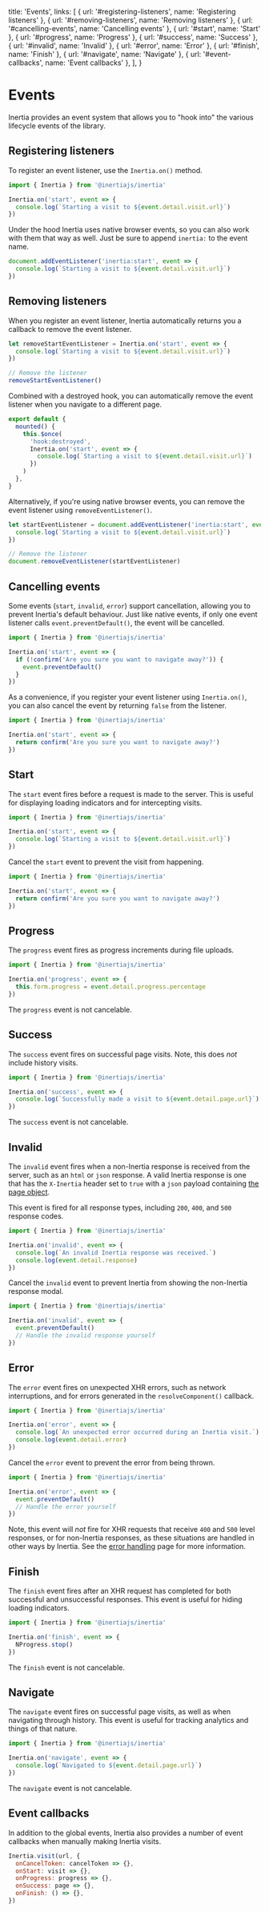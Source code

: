 
  title: 'Events',
  links: [
    { url: '#registering-listeners', name: 'Registering listeners' },
    { url: '#removing-listeners', name: 'Removing listeners' },
    { url: '#cancelling-events', name: 'Cancelling events' },
    { url: '#start', name: 'Start' },
    { url: '#progress', name: 'Progress' },
    { url: '#success', name: 'Success' },
    { url: '#invalid', name: 'Invalid' },
    { url: '#error', name: 'Error' },
    { url: '#finish', name: 'Finish' },
    { url: '#navigate', name: 'Navigate' },
    { url: '#event-callbacks', name: 'Event callbacks' },
  ],
}

# Events

Inertia provides an event system that allows you to "hook into" the various lifecycle events of the library.

## Registering listeners

To register an event listener, use the `Inertia.on()` method.

```js
import { Inertia } from '@inertiajs/inertia'

Inertia.on('start', event => {
  console.log(`Starting a visit to ${event.detail.visit.url}`)
})
```

Under the hood Inertia uses native browser events, so you can also work with them that way as well. Just be sure to append `inertia:` to the event name.

```js
document.addEventListener('inertia:start', event => {
  console.log(`Starting a visit to ${event.detail.visit.url}`)
})
```

## Removing listeners

When you register an event listener, Inertia automatically returns you a callback to remove the event listener.

```js
let removeStartEventListener = Inertia.on('start', event => {
  console.log(`Starting a visit to ${event.detail.visit.url}`)
})

// Remove the listener
removeStartEventListener()
```

Combined with a destroyed hook, you can automatically remove the event listener when you navigate to a different page.

```js
export default {
  mounted() {
    this.$once(
      'hook:destroyed',
      Inertia.on('start', event => {
        console.log(`Starting a visit to ${event.detail.visit.url}`)
      })
    )
  },
}
```

Alternatively, if you're using native browser events, you can remove the event listener using `removeEventListener()`.

```js
let startEventListener = document.addEventListener('inertia:start', event => {
  console.log(`Starting a visit to ${event.detail.visit.url}`)
})

// Remove the listener
document.removeEventListener(startEventListener)
```

## Cancelling events

Some events (`start`, `invalid`, `error`) support cancellation, allowing you to prevent Inertia's default behaviour. Just like native events, if only one event listener calls `event.preventDefault()`, the event will be cancelled.

```js
import { Inertia } from '@inertiajs/inertia'

Inertia.on('start', event => {
  if (!confirm('Are you sure you want to navigate away?')) {
    event.preventDefault()
  }
})
```

As a convenience, if you register your event listener using `Inertia.on()`, you can also cancel the event by returning `false` from the listener.

```js
import { Inertia } from '@inertiajs/inertia'

Inertia.on('start', event => {
  return confirm('Are you sure you want to navigate away?')
})
```

## Start

The `start` event fires before a request is made to the server. This is useful for displaying loading indicators and for intercepting visits.

```js
import { Inertia } from '@inertiajs/inertia'

Inertia.on('start', event => {
  console.log(`Starting a visit to ${event.detail.visit.url}`)
})
```

Cancel the `start` event to prevent the visit from happening.

```js
import { Inertia } from '@inertiajs/inertia'

Inertia.on('start', event => {
  return confirm('Are you sure you want to navigate away?')
})
```

## Progress

The `progress` event fires as progress increments during file uploads.

```js
import { Inertia } from '@inertiajs/inertia'

Inertia.on('progress', event => {
  this.form.progress = event.detail.progress.percentage
})
```

The `progress` event is not cancelable.

## Success

The `success` event fires on successful page visits. Note, this does _not_ include history visits.

```js
import { Inertia } from '@inertiajs/inertia'

Inertia.on('success', event => {
  console.log(`Successfully made a visit to ${event.detail.page.url}`)
})
```

The `success` event is not cancelable.

## Invalid

The `invalid` event fires when a non-Inertia response is received from the server, such as an `html` or `json` response. A valid Inertia response is one that has the `X-Inertia` header set to `true` with a `json` payload containing [the page object](/the-protocol#the-page-object).

This event is fired for all response types, including `200`, `400`, and `500` response codes.

```js
import { Inertia } from '@inertiajs/inertia'

Inertia.on('invalid', event => {
  console.log(`An invalid Inertia response was received.`)
  console.log(event.detail.response)
})
```

Cancel the `invalid` event to prevent Inertia from showing the non-Inertia response modal.

```js
import { Inertia } from '@inertiajs/inertia'

Inertia.on('invalid', event => {
  event.preventDefault()
  // Handle the invalid response yourself
})
```

## Error

The `error` event fires on unexpected XHR errors, such as network interruptions, and for errors generated in the `resolveComponent()` callback.

```js
import { Inertia } from '@inertiajs/inertia'

Inertia.on('error', event => {
  console.log(`An unexpected error occurred during an Inertia visit.`)
  console.log(event.detail.error)
})
```

Cancel the `error` event to prevent the error from being thrown.

```js
import { Inertia } from '@inertiajs/inertia'

Inertia.on('error', event => {
  event.preventDefault()
  // Handle the error yourself
})
```

Note, this event will _not_ fire for XHR requests that receive `400` and `500` level responses, or for non-Inertia responses, as these situations are handled in other ways by Inertia. See the [error handling](/error-handling) page for more information.

## Finish

The `finish` event fires after an XHR request has completed for both successful and unsuccessful responses. This event is useful for hiding loading indicators.

```js
import { Inertia } from '@inertiajs/inertia'

Inertia.on('finish', event => {
  NProgress.stop()
})
```

The `finish` event is not cancelable.

## Navigate

The `navigate` event fires on successful page visits, as well as when navigating through history. This event is useful for tracking analytics and things of that nature.

```js
import { Inertia } from '@inertiajs/inertia'

Inertia.on('navigate', event => {
  console.log(`Navigated to ${event.detail.page.url}`)
})
```

The `navigate` event is not cancelable.

## Event callbacks

In addition to the global events, Inertia also provides a number of event callbacks when manually making Inertia visits.

```js
Inertia.visit(url, {
  onCancelToken: cancelToken => {},
  onStart: visit => {},
  onProgress: progress => {},
  onSuccess: page => {},
  onFinish: () => {},
})
```
